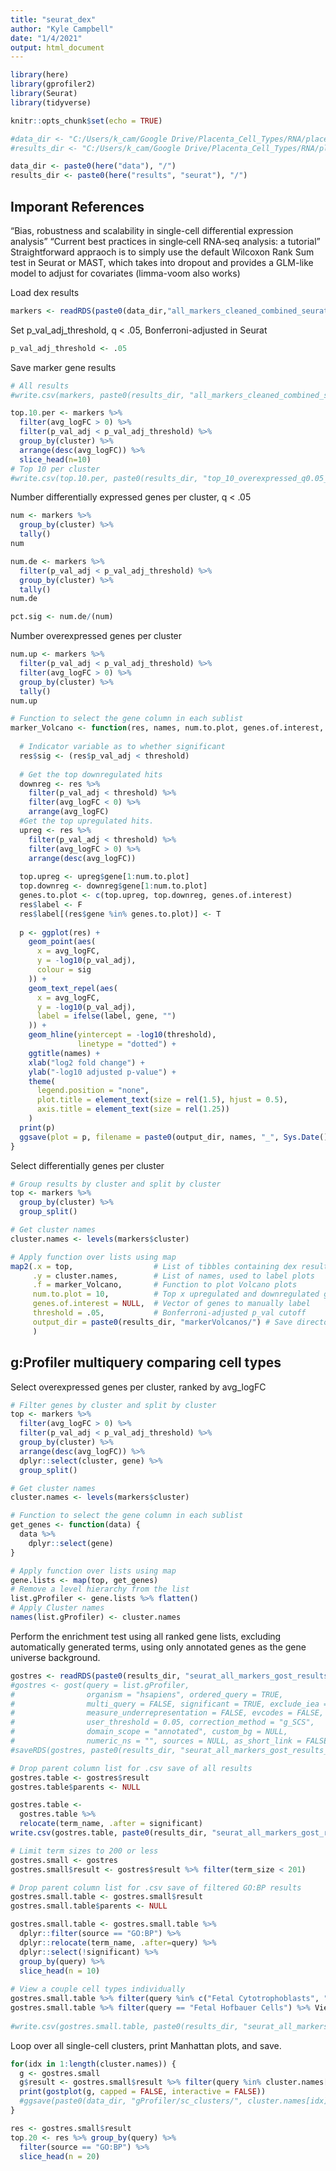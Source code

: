 ```yaml
---
title: "seurat_dex"
author: "Kyle Campbell"
date: "1/4/2021"
output: html_document
---
```


```r
library(here)
library(gprofiler2)
library(Seurat)
library(tidyverse)

knitr::opts_chunk$set(echo = TRUE)

#data_dir <- "C:/Users/k_cam/Google Drive/Placenta_Cell_Types/RNA/placenta_rna/data/"
#results_dir <- "C:/Users/k_cam/Google Drive/Placenta_Cell_Types/RNA/placenta_rna/results/seurat/"

data_dir <- paste0(here("data"), "/")
results_dir <- paste0(here("results", "seurat"), "/")
```

## Imporant References
"Bias, robustness and scalability in single-cell differential expression analysis"
"Current best practices in single‐cell RNA‐seq analysis: a tutorial"
Straightforward appraoch is to simply use the default Wilcoxon Rank Sum test in Seurat or MAST, which takes into dropout and provides a GLM-like model to adjust for covariates (limma-voom also works)

Load dex results
```r
markers <- readRDS(paste0(data_dir,"all_markers_cleaned_combined_seurat_2020-12-22.rda"))
```

Set p_val_adj_threshold, q < .05, Bonferroni-adjusted in Seurat
```r
p_val_adj_threshold <- .05
```

Save marker gene results
```r
# All results
#write.csv(markers, paste0(results_dir, "all_markers_cleaned_combined_seurat_2020-12-22.csv"))

top.10.per <- markers %>%
  filter(avg_logFC > 0) %>%
  filter(p_val_adj < p_val_adj_threshold) %>%
  group_by(cluster) %>%
  arrange(desc(avg_logFC)) %>%
  slice_head(n=10)
# Top 10 per cluster
#write.csv(top.10.per, paste0(results_dir, "top_10_overexpressed_q0.05_markers_cleaned_combined_seurat_2020-12-22.csv"))
```

Number differentially expressed genes per cluster, q < .05
```r
num <- markers %>%
  group_by(cluster) %>%
  tally()
num

num.de <- markers %>%
  filter(p_val_adj < p_val_adj_threshold) %>%
  group_by(cluster) %>%
  tally()
num.de

pct.sig <- num.de/(num)
```

Number overexpressed genes per cluster
```r
num.up <- markers %>%
  filter(p_val_adj < p_val_adj_threshold) %>%
  filter(avg_logFC > 0) %>%
  group_by(cluster) %>%
  tally()
num.up
```

```r
# Function to select the gene column in each sublist
marker_Volcano <- function(res, names, num.to.plot, genes.of.interest, threshold, output_dir) {
  
  # Indicator variable as to whether significant
  res$sig <- (res$p_val_adj < threshold)
  
  # Get the top downregulated hits
  downreg <- res %>%
    filter(p_val_adj < threshold) %>%
    filter(avg_logFC < 0) %>%
    arrange(avg_logFC)
  #Get the top upregulated hits.
  upreg <- res %>%
    filter(p_val_adj < threshold) %>%
    filter(avg_logFC > 0) %>%
    arrange(desc(avg_logFC))
  
  top.upreg <- upreg$gene[1:num.to.plot]
  top.downreg <- downreg$gene[1:num.to.plot]
  genes.to.plot <- c(top.upreg, top.downreg, genes.of.interest)
  res$label <- F
  res$label[(res$gene %in% genes.to.plot)] <- T
  
  p <- ggplot(res) +
    geom_point(aes(
      x = avg_logFC,
      y = -log10(p_val_adj),
      colour = sig
    )) +
    geom_text_repel(aes(
      x = avg_logFC,
      y = -log10(p_val_adj),
      label = ifelse(label, gene, "")
    )) +
    geom_hline(yintercept = -log10(threshold),
               linetype = "dotted") +
    ggtitle(names) +
    xlab("log2 fold change") +
    ylab("-log10 adjusted p-value") +
    theme(
      legend.position = "none",
      plot.title = element_text(size = rel(1.5), hjust = 0.5),
      axis.title = element_text(size = rel(1.25))
    )
  print(p)
  ggsave(plot = p, filename = paste0(output_dir, names, "_", Sys.Date(), ".png"), device = "png")
}
```

Select differentially genes per cluster
```r
# Group results by cluster and split by cluster
top <- markers %>%
  group_by(cluster) %>%
  group_split()

# Get cluster names
cluster.names <- levels(markers$cluster)

# Apply function over lists using map
map2(.x = top,                  # List of tibbles containing dex results
     .y = cluster.names,        # List of names, used to label plots
     .f = marker_Volcano,       # Function to plot Volcano plots
     num.to.plot = 10,          # Top x upregulated and downregulated gene labels to plot, ranked by logFC
     genes.of.interest = NULL,  # Vector of genes to manually label 
     threshold = .05,           # Bonferroni-adjusted p_val cutoff
     output_dir = paste0(results_dir, "markerVolcanos/") # Save directory
     )
```

## g:Profiler multiquery comparing cell types

Select overexpressed genes per cluster, ranked by avg_logFC
```r
# Filter genes by cluster and split by cluster
top <- markers %>%
  filter(avg_logFC > 0) %>%
  filter(p_val_adj < p_val_adj_threshold) %>%
  group_by(cluster) %>%
  arrange(desc(avg_logFC)) %>%
  dplyr::select(cluster, gene) %>%
  group_split()

# Get cluster names
cluster.names <- levels(markers$cluster)

# Function to select the gene column in each sublist
get_genes <- function(data) {
  data %>%
    dplyr::select(gene)
}

# Apply function over lists using map
gene.lists <- map(top, get_genes)
# Remove a level hierarchy from the list
list.gProfiler <- gene.lists %>% flatten()
# Apply Cluster names
names(list.gProfiler) <- cluster.names
```

Perform the enrichment test using all ranked gene lists, excluding automatically generated terms, using only annotated genes as the gene universe background.
```r
gostres <- readRDS(paste0(results_dir, "seurat_all_markers_gost_results_2021-01-05.rda"))
#gostres <- gost(query = list.gProfiler,
#                organism = "hsapiens", ordered_query = TRUE, 
#                multi_query = FALSE, significant = TRUE, exclude_iea = TRUE, 
#                measure_underrepresentation = FALSE, evcodes = FALSE, 
#                user_threshold = 0.05, correction_method = "g_SCS", 
#                domain_scope = "annotated", custom_bg = NULL, 
#                numeric_ns = "", sources = NULL, as_short_link = FALSE)
#saveRDS(gostres, paste0(results_dir, "seurat_all_markers_gost_results_", Sys.Date(), ".rda"))

# Drop parent column list for .csv save of all results
gostres.table <- gostres$result
gostres.table$parents <- NULL

gostres.table <- 
  gostres.table %>%
  relocate(term_name, .after = significant)
write.csv(gostres.table, paste0(results_dir, "seurat_all_markers_gost_results_table_", Sys.Date(), ".csv"))

# Limit term sizes to 200 or less
gostres.small <- gostres
gostres.small$result <- gostres$result %>% filter(term_size < 201)

# Drop parent column list for .csv save of filtered GO:BP results
gostres.small.table <- gostres.small$result
gostres.small.table$parents <- NULL

gostres.small.table <- gostres.small.table %>%
  dplyr::filter(source == "GO:BP") %>%
  dplyr::relocate(term_name, .after=query) %>%
  dplyr::select(!significant) %>%
  group_by(query) %>%
  slice_head(n = 10)
  
# View a couple cell types individually
gostres.small.table %>% filter(query %in% c("Fetal Cytotrophoblasts", "Fetal Proliferative Cytotrophoblasts")) %>% View
gostres.small.table %>% filter(query == "Fetal Hofbauer Cells") %>% View
  
#write.csv(gostres.small.table, paste0(results_dir, "seurat_all_markers_gost_results_table_top10_BP_filtered_", Sys.Date(), ".csv"))
```

Loop over all single-cell clusters, print Manhattan plots, and save.
```r
for(idx in 1:length(cluster.names)) {
  g <- gostres.small
  g$result <- gostres.small$result %>% filter(query %in% cluster.names[idx])
  print(gostplot(g, capped = FALSE, interactive = FALSE))
  #ggsave(paste0(data_dir, "gProfiler/sc_clusters/", cluster.names[idx], "_gost_plot_200_term_size_", Sys.Date(), ".png"), device = "png")
}
```

```r
res <- gostres.small$result
top.20 <- res %>% group_by(query) %>%
  filter(source == "GO:BP") %>%
  slice_head(n = 20)
```

